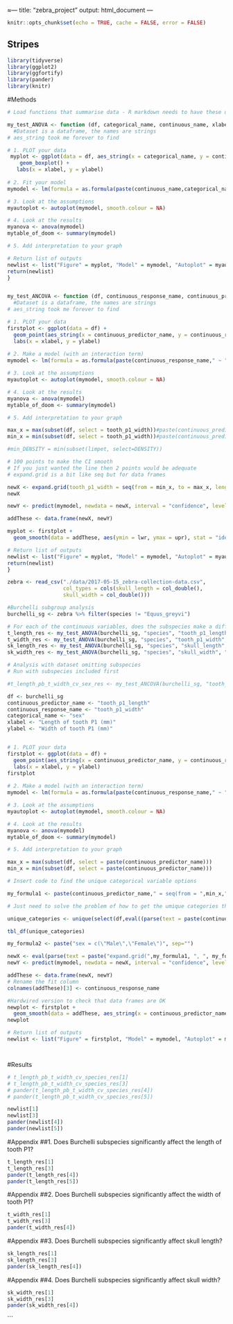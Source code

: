 ≈---
title: "zebra_project"
output: html_document
---

```r
knitr::opts_chunk$set(echo = TRUE, cache = FALSE, error = FALSE)
```

## Stripes

```r
library(tidyverse)
library(ggplot2)
library(ggfortify)
library(pander)
library(knitr)
```

#Methods


```r
# Load functions that summarise data - R markdown needs to have these up front

my_test_ANOVA <- function (df, categorical_name, continuous_name, xlabel, ylabel){
  #Dataset is a dataframe, the names are strings
# aes_string took me forever to find

# 1. PLOT your data
 myplot <- ggplot(data = df, aes_string(x = categorical_name, y = continuous_name)) +
    geom_boxplot() +
   labs(x = xlabel, y = ylabel)
 
# 2. Fit your model
mymodel <- lm(formula = as.formula(paste(continuous_name,categorical_name,sep="~")), data = df)

# 3. Look at the assumptions
myautoplot <- autoplot(mymodel, smooth.colour = NA)

# 4. Look at the results
myanova <- anova(mymodel)
mytable_of_doom <- summary(mymodel)

# 5. Add interpretation to your graph

# Return list of outputs
newlist <- list("Figure" = myplot, "Model" = mymodel, "Autoplot" = myautoplot, "ANOVA" = myanova, "Coefficients" = mytable_of_doom)
return(newlist)
}


my_test_ANCOVA <- function (df, continuous_response_name, continuous_predictor_name, categorical_name, xlabel, ylabel){
  #Dataset is a dataframe, the names are strings
# aes_string took me forever to find

# 1. PLOT your data
firstplot <- ggplot(data = df) +
  geom_point(aes_string(x = continuous_predictor_name, y = continuous_response_name, color = categorical_name)) +
  labs(x = xlabel, y = ylabel)
 
# 2. Make a model (with an interaction term)
mymodel <- lm(formula = as.formula(paste(continuous_response_name," ~ ",continuous_predictor_name," * ",categorical_name,sep="")), data = df)

# 3. Look at the assumptions
myautoplot <- autoplot(mymodel, smooth.colour = NA)

# 4. Look at the results
myanova <- anova(mymodel)
mytable_of_doom <- summary(mymodel)

# 5. Add interpretation to your graph

max_x = max(subset(df, select = tooth_p1_width))#paste(continuous_predictor_name)))
min_x = min(subset(df, select = tooth_p1_width))#paste(continuous_predictor_name)))

#min_DENSITY = min(subset(limpet, select=DENSITY))

# 100 points to make the CI smooth
# If you just wanted the line then 2 points would be adequate
# expand.grid is a bit like seq but for data frames

newX <- expand.grid(tooth_p1_width = seq(from = min_x, to = max_x, length = 100), sex = c("Male","Female"))
newX

newY <- predict(mymodel, newdata = newX, interval = "confidence", level = 0.95)

addThese <- data.frame(newX, newY)

myplot <- firstplot +
  geom_smooth(data = addThese, aes(ymin = lwr, ymax = upr), stat = "identity")

# Return list of outputs
newlist <- list("Figure" = myplot, "Model" = mymodel, "Autoplot" = myautoplot, "ANOVA" = myanova, "Coeffs" = mytable_of_doom)
return(newlist)
}

```


```r
zebra <- read_csv("./data/2017-05-15_zebra-collection-data.csv",
                  col_types = cols(skull_length = col_double(),
                  skull_width = col_double()))

#Burchelli subgroup analysis
burchelli_sg <- zebra %>% filter(species != "Equus_greyvi")

# For each of the continuous variables, does the subspecies make a difference?
t_length_res <- my_test_ANOVA(burchelli_sg, "species", "tooth_p1_length", "Burchelli subspecies", "Length of tooth P1 (mm)")
t_width_res <- my_test_ANOVA(burchelli_sg, "species", "tooth_p1_width", "Burchelli subspecies", "Width of tooth P1 (mm)")
sk_length_res <- my_test_ANOVA(burchelli_sg, "species", "skull_length", "Burchelli subspecies", "Length of skull (mm)")
sk_width_res <- my_test_ANOVA(burchelli_sg, "species", "skull_width", "Burchelli subspecies", "Width of skull (mm)")

# Analysis with dataset omitting subspecies
# Run with subspecies included first

#t_length_pb_t_width_cv_sex_res <- my_test_ANCOVA(burchelli_sg, "tooth_p1_length", "tooth_p1_width", "sex", "Length of tooth P1 (mm)", "Width of tooth P1 (mm)")

df <- burchelli_sg
continuous_predictor_name <- "tooth_p1_length"
continuous_response_name <- "tooth_p1_width"
categorical_name <- "sex"
xlabel <- "Length of tooth P1 (mm)"
ylabel <- "Width of tooth P1 (mm)"


# 1. PLOT your data
firstplot <- ggplot(data = df) +
  geom_point(aes_string(x = continuous_predictor_name, y = continuous_response_name, color = categorical_name)) +
  labs(x = xlabel, y = ylabel)
firstplot
 
# 2. Make a model (with an interaction term)
mymodel <- lm(formula = as.formula(paste(continuous_response_name," ~ ",continuous_predictor_name," * ",categorical_name,sep="")), data = df)

# 3. Look at the assumptions
myautoplot <- autoplot(mymodel, smooth.colour = NA)

# 4. Look at the results
myanova <- anova(mymodel)
mytable_of_doom <- summary(mymodel)

# 5. Add interpretation to your graph

max_x = max(subset(df, select = paste(continuous_predictor_name)))
min_x = min(subset(df, select = paste(continuous_predictor_name)))

# Insert code to find the unique categorical variable options

my_formula1 <- paste(continuous_predictor_name," = seq(from = ",min_x,", to = ",max_x,", length = 100)",sep="")

# Just need to solve the problem of how to get the umique categories then I'm done

unique_categories <- unique(select(df,eval((parse(text = paste(continuous_predictor_name))))))

tbl_df(unique_categories)

my_formula2 <- paste("sex = c(\"Male\",\"Female\")", sep="")

newX <- eval(parse(text = paste("expand.grid(",my_formula1, ", ", my_formula2, ")"))) 
newY <- predict(mymodel, newdata = newX, interval = "confidence", level = 0.95)

addThese <- data.frame(newX, newY)
# Rename the fit column
colnames(addThese)[3] <- continuous_response_name

#Hardwired version to check that data frames are OK
newplot <- firstplot +
  geom_smooth(data = addThese, aes_string(x = continuous_predictor_name, y = continuous_response_name, ymin = "lwr", ymax = "upr", color = categorical_name), stat = "identity")
newplot

# Return list of outputs
newlist <- list("Figure" = firstplot, "Model" = mymodel, "Autoplot" = myautoplot, "ANOVA" = myanova, "Coeffs" = mytable_of_doom)




```

#Results
```r
# t_length_pb_t_width_cv_species_res[1]
# t_length_pb_t_width_cv_species_res[3]
# pander(t_length_pb_t_width_cv_species_res[4])
# pander(t_length_pb_t_width_cv_species_res[5])

newlist[1]
newlist[3]
pander(newlist[4])
pander(newlist[5])


```

#Appendix
##1. Does Burchelli subspecies significantly affect the length of tooth P1?

```r
t_length_res[1]
t_length_res[3]
pander(t_length_res[4])
pander(t_length_res[5])
```

#Appendix
##2. Does Burchelli subspecies significantly affect the width of tooth P1?

```r
t_width_res[1]
t_width_res[3]
pander(t_width_res[4])
```

#Appendix
##3. Does Burchelli subspecies significantly affect skull length?

```r
sk_length_res[1]
sk_length_res[3]
pander(sk_length_res[4])
```

#Appendix
##4. Does Burchelli subspecies significantly affect skull width?

```r
sk_width_res[1]
sk_width_res[3]
pander(sk_width_res[4])
```

```

